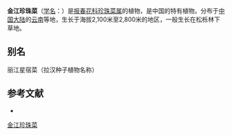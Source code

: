 {{Speciesbox
| name = 金江珍珠菜
| status = 
| status_system = 
| image =
| genus = Lysimachia
| species = delavayi
| authority = Franch.
}}

'''金江珍珠菜'''（[[学名|学名]]：{{lang|la|''Lysimachia delavayi''}}）是[[报春花科|报春花科]][[珍珠菜属|珍珠菜属]]的植物，是中国的特有植物。分布于[[中国大陆|中国大陆]]的[[云南|云南]]等地，生长于海拔2,100米至2,800米的地区，一般生长在松栎林下草地。

== 别名 ==
丽江星宿菜（拉汉种子植物名称）

== 参考文献 ==
<div class="references-small">
* {{FRPS|金江珍珠菜}}
</div>
{{Taxonbar|from=Q15228255}}

[[Category:珍珠菜属|金江珍珠菜]]


{{植物小作品}}